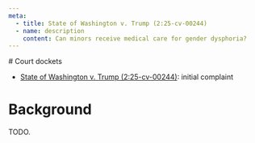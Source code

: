 ```yaml
---
meta:
  - title: State of Washington v. Trump (2:25-cv-00244)
  - name: description
    content: Can minors receive medical care for gender dysphoria?
---
```




<Frame frontmatter={frontmatter}>
# Court dockets

- [State of Washington v. Trump (2:25-cv-00244)](https://www.courtlistener.com/docket/69620657/state-of-washington-v-trump/): initial complaint

# Background

TODO.
</Frame>
